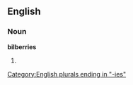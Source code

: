 ==English==

===Noun===
'''bilberries'''

# {{plural of|[[bilberry]]}}

[[Category:English plurals ending in "-ies"]]